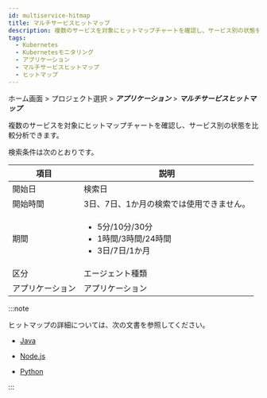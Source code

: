 ```yaml
---
id: multiservice-hitmap
title: マルチサービスヒットマップ
description: 複数のサービスを対象にヒットマップチャートを確認し、サービス別の状態を比較分析できます。
tags:
  - Kubernetes
  - Kubernetesモニタリング
  - アプリケーション
  - マルチサービスヒットマップ
  - ヒットマップ
---
```


ホーム画面 > プロジェクト選択 > **_アプリケーション_** > **_マルチサービスヒットマップ_**

<ImgLang img='whatap_kubernetes_application_multiservice_hitmap.png' desc='マルチサービスヒットマップ' />

複数のサービスを対象にヒットマップチャートを確認し、サービス別の状態を比較分析できます。

検索条件は次のとおりです。

| 項目         | 説明                                                                             |
| ---------- | ------------------------------------------------------------------------------ |
| 開始日        | 検索日                                                                            |
| 開始時間       | 3日、7日、1か月の検索では使用できません。                                                         |
| 期間         | <ul><li>5分/10分/30分</li><li>1時間/3時間/24時間</li><li>3日/7日/1か月</li></ul>            |
| 区分         | エージェント種類                                                                       |
| アプリケーション   | アプリケーション                                                                       |

:::note

ヒットマップの詳細については、次の文書を参照してください。

- [Java](../java/trs-view)

- [Node.js](../nodejs/trs-view)

- [Python](../python/trs-view)

:::
